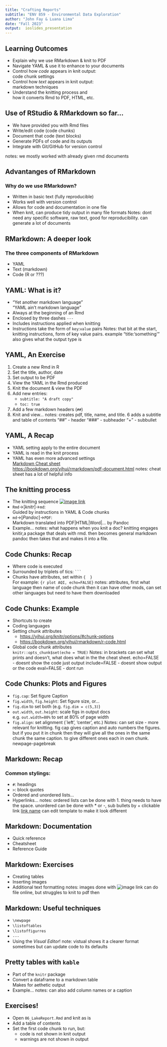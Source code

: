 ---
title: "Crafting Reports"
subtitle: "ENV 859 - Environmental Data Exploration"
author: "John Fay & Luana Lima"
date: "Fall 2023"
output:  ioslides_presentation 
---

## Learning Outcomes
-   Explain why we use RMarkdown & knit to PDF
-   Navigate YAML & use it to enhance to your documents
-   Control how *code* appears in knit output:\
    code chunk settings
-   Control how *text* appears in knit output:\
    markdown techniques
-   Understand the knitting process and\
    how it converts Rmd to PDF, HTML, etc.

## Use of RStudio & RMarkdown so far...
-   We have provided you with Rmd files
-   Write/edit code (code chunks)
-   Document that code (text blocks)
-   Generate PDFs of code and its outputs
-   Integrate with Git/GitHub for version control

notes: we mostly worked with already given rmd documents

## Advantanges of RMarkdown
### Why do we use RMarkdown?
-   Written in basic text (fully reproducible)
-   Works well with version control
-   Allows for code and documentation in one file
-   When knit, can produce tidy output in many file formats
Notes: dont need any specific software, raw text, good for 
reproducibility. can generate a lot of documents

## RMarkdown: A deeper look
### The three components of RMarkdown
-   YAML
-   Text (markdown)
-   Code (R or ???)

## YAML: What is it?
-   "Yet another markdown language"\
    "YAML ain't markdown language"
-   Always at the beginning of an Rmd
-   Enclosed by three dashes `---`
-   Includes instructions applied when knitting
-   Instructions take the form of `key`:`value` pairs
Notes: that bit at the start, knitting instructions, 
form of key value pairs. example "title:'something'"
also gives what the output type is 

## YAML, An Exercise
1.  Create a new Rmd in R
2.  Set the title, author, date
3.  Set output to be PDF
4.  View the YAML in the Rmd produced
5.  Knit the document & view the PDF
6.  Add new entries:
    -   `subtitle: "A draft copy"`
    -   `toc: true`
7.  Add a few markdown headers (`##`)
8.  Knit and view...
notes: creates pdf, title, name, and title. 6 adds a subtitle and 
table of contents 
"##" - header
"###" - subheader
"+" - subbullet

## YAML, A Recap
-   YAML setting apply to the entire document
-   YAML is read in the knit process
-   YAML has even more advanced settings\
    [Markdown Cheat sheet](https://raw.githubusercontent.com/rstudio/cheatsheets/main/rmarkdown.pdf)\
    <https://bookdown.org/yihui/rmarkdown/pdf-document.html>
notes: cheat sheet has a lot of helpful info

## The knitting process
-   The knitting sequence [![image link](img/rmarkdownflow.png)](https://env872.github.io/assets/images/rmarkdownflow.png)
-   `Rmd`→[*knitr*]→`md`:\
    Guided by instructions in YAML & Code chunks
-   `md`→[*Pandoc*]→`PDF`:\
    Markdown translated into PDF\|HTML\|Word\|... by Pandoc
-   Example...
notes: what happens when you knit a doc? knitting engages 
knitir,a package that deals with rmd. then becomes general
markdown pandoc then takes that and makes it into a file.  

## Code Chunks: Recap
-   Where code is executed
-   Surrounded by triplets of tics: ```` ``` ````
-   Chunks have attributes, set within `{  }`\
    For example: `{r plot AQI, echo=FALSE}`
notes: attributes, first what language then name of code chunk
then it can have other mods, can set other languages but need 
to have them downloaded

## Code Chunks: Example
-   Shortcuts to create
-   Coding languages
-   Setting chunk attributes
    - <https://yihui.org/knitr/options/#chunk-options>
    - <https://bookdown.org/yihui/rmarkdown/r-code.html>
-   Global code chunk attributes\
    `knitr::opts_chunk$set(echo = TRUE)`
Notes: in brackets can set what prints and doesn't, what does
what in the the cheat sheet. 
echo=FALSE - doesnt show the code just output
include=FALSE - doesnt show output or the code
eval=FALSE - dont run
    
## Code Chunks: Plots and Figures
-   `fig.cap`: Set figure Caption
-   `fig.width`, `fig.height`: Set figure size, or...
-   `fig.dim` to set both (e.g. `fig.dim = c(5,3)`)
-   `out.width`, `out.height`: scale figs in output docs\
    e.g. `out.width=80%` to set at 80% of page width
-   `fig.align`: set alignment (`left', 'center', etc.)
Notes: can set size - more relevant for knitting. fig cap 
gives caption and auto numbers the figures. but if you put 
it in chunk then they will give all the ones in the same chunk
the same caption. to give different ones each in own chunk.
newpage-pagebreak
 
## Markdown: Recap
###   Common stylings:
-   `#`: headings
-   `>`: block quotes
-   Ordered and unordered lists...
-   Hyperlinks...
notes: ordered lists can be done with 1. thing
needs to have the space. unordered can be done with * or -,
sub bullets by + 
clickable link [link name](web address)
can edit template to make it look different
 

## Markdown: Documentation
-   Quick reference
-   Cheatsheet
-   Reference Guide

## Markdown: Exercises
-   Creating tables
-   Inserting images
-   Additional text formatting
notes: images done with ![image link](path to image)
can do file online, but struggles to knit to pdf then 

## Markdown: Useful techniques
-   `\newpage`
-   `\listoftables`
-   `\listoffigurres`
-   `---`
-   Using the *Visual Editor*!
note: vistual shows it a clearer format sometimes but
can update code to its defaults 

## Pretty tables with `kable`
-   Part of the `knitr` package
-   Convert a dataframe to a markdown table\
    Makes for aethetic output
-   Example...
notes: can also add column names or a caption

## Exercises!
-   Open `06_LakeReport.Rmd` and knit as is
-   Add a table of contents
-   Set the first code chunk to run, but:
    -  code is not shown in knit output
    -  warnings are not shown in output 
    

